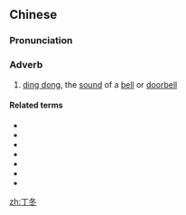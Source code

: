 ==Chinese==
{{zh-forms}}

===Pronunciation===
{{zh-pron
|m=dīngdōng
|cat=adv
}}

===Adverb===
{{zh-adv}}

# {{lb|zh|onomatopoeia}} [[ding dong]], the [[sound]] of a [[bell]] or [[doorbell]]

====Related terms====
* {{zh-l|丁等}}
* {{zh-l|丁丁}}
* {{zh-l|丁東}}
* {{zh-l|丁當}}
* {{zh-l|丁丁當當}}
* {{zh-l|叮噹}}
* {{zh-l|吉丁當}}

[[zh:丁冬]]